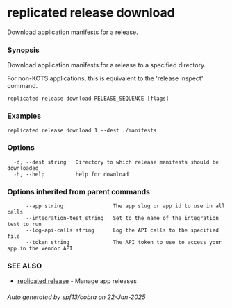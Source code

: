 # replicated release download

Download application manifests for a release.

### Synopsis

Download application manifests for a release to a specified directory.

For non-KOTS applications, this is equivalent to the 'release inspect' command.

```
replicated release download RELEASE_SEQUENCE [flags]
```

### Examples

```
replicated release download 1 --dest ./manifests
```

### Options

```
  -d, --dest string   Directory to which release manifests should be downloaded
  -h, --help          help for download
```

### Options inherited from parent commands

```
      --app string                The app slug or app id to use in all calls
      --integration-test string   Set to the name of the integration test to run
      --log-api-calls string      Log the API calls to the specified file
      --token string              The API token to use to access your app in the Vendor API
```

### SEE ALSO

* [replicated release](replicated-cli-release)	 - Manage app releases

###### Auto generated by spf13/cobra on 22-Jan-2025
